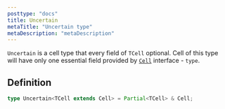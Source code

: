 ```yaml
---
posttype: "docs"
title: Uncertain
metaTitle: "Uncertain type"
metaDescription: "metaDescription"
---
```


`Uncertain` is a cell type that every field of `TCell` optional. 
Cell of this type will have only one essential field provided by [`Cell`](/docs/3.0/7-api/0-interfaces/4-cell/) interface - `type`.

## Definition

```ts
type Uncertain<TCell extends Cell> = Partial<TCell> & Cell;
```